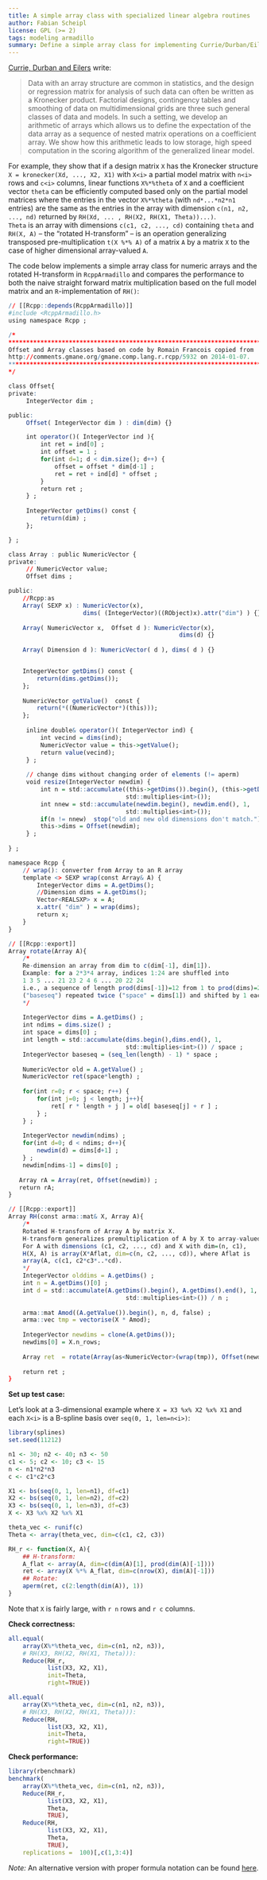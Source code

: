 ```yaml
---
title: A simple array class with specialized linear algebra routines
author: Fabian Scheipl
license: GPL (>= 2)
tags: modeling armadillo
summary: Define a simple array class for implementing Currie/Durban/Eilers "generalized linear array models".  
---
```


[Currie, Durban and Eilers](http://www.macs.hw.ac.uk/~iain/research/RSSB.2006.pdf) write:

> Data with an array structure are common in statistics, and the design or
> regression matrix for analysis of such data can often be written as a
> Kronecker product. Factorial designs, contingency tables and smoothing of
> data on multidimensional grids are three such general classes of data and
> models. In such a setting, we develop an arithmetic of arrays which allows
> us to define the expectation of the data array as a sequence of nested
> matrix operations on a coefficient array. We show how this arithmetic leads
> to low storage, high speed computation in the scoring algorithm of the
> generalized linear model.

For example, they show that if a design matrix `X` has the Kronecker
structure `X = kronecker(Xd, ..., X2, X1)` with `X<i>` a partial model matrix
with `n<i>` rows and `c<i>` columns, linear functions `X%*%theta` of `X` and
a coefficient vector `theta` can be efficiently computed based only on the
partial model matrices where the entries in the vector `X%*%theta` (with
`nd*...*n2*n1` entries) are the same as the entries in the array with
dimension `c(n1, n2, ..., nd)` returned by `RH(Xd, ... , RH(X2, RH(X1,
Theta))...)`.  
`Theta` is an array with dimensions `c(c1, c2, ..., cd)` containing `theta`
and `RH(X, A)` -- the "rotated H-transform" -- is an operation generalizing
transposed pre-multiplication `t(X %*% A)` of a matrix `A` by a matrix `X` to
the case of higher dimensional array-valued `A`.  

The code below implements a simple array class for numeric arrays and the
rotated H-transform in `RcppArmadillo` and compares the performance to both
the naive straight forward matrix multiplication based on the full model
matrix and an `R`-implementation of `RH()`: 

```r
// [[Rcpp::depends(RcppArmadillo)]]
#include <RcppArmadillo.h>
using namespace Rcpp ;

/*
******************************************************************************
Offset and Array classes based on code by Romain Francois copied from
http://comments.gmane.org/gmane.comp.lang.r.rcpp/5932 on 2014-01-07.
******************************************************************************
*/

class Offset{
private:
     IntegerVector dim ;

public:
     Offset( IntegerVector dim ) : dim(dim) {}

     int operator()( IntegerVector ind ){
         int ret = ind[0] ;
         int offset = 1 ;
         for(int d=1; d < dim.size(); d++) {
             offset = offset * dim[d-1] ; 
             ret = ret + ind[d] * offset ;
         }
         return ret ;
     } ;
     
     IntegerVector getDims() const {
         return(dim) ;
     };

} ;

class Array : public NumericVector {
private:
     // NumericVector value;
     Offset dims ;

public:
    //Rcpp:as
    Array( SEXP x) : NumericVector(x), 
                     dims( (IntegerVector)((RObject)x).attr("dim") ) {}
    
    Array( NumericVector x,  Offset d ): NumericVector(x), 
                                                dims(d) {}
    
    Array( Dimension d ): NumericVector( d ), dims( d ) {}


    IntegerVector getDims() const {
        return(dims.getDims());
    };
     
    NumericVector getValue()  const {
        return(*((NumericVector*)(this)));
    };
     
     inline double& operator()( IntegerVector ind) {
         int vecind = dims(ind);
         NumericVector value = this->getValue();  
         return value(vecind);
     } ;
     
     // change dims without changing order of elements (!= aperm)
     void resize(IntegerVector newdim) {
         int n = std::accumulate((this->getDims()).begin(), (this->getDims()).end(), 1, 
                                 std::multiplies<int>());
         int nnew = std::accumulate(newdim.begin(), newdim.end(), 1, 
                                 std::multiplies<int>());
         if(n != nnew)  stop("old and new old dimensions don't match.");
         this->dims = Offset(newdim);
     } ;
     
} ;

namespace Rcpp {
    // wrap(): converter from Array to an R array
    template <> SEXP wrap(const Array& A) {
        IntegerVector dims = A.getDims();
        //Dimension dims = A.getDims();
        Vector<REALSXP> x = A;
        x.attr( "dim" ) = wrap(dims);
        return x; 
    }
}

// [[Rcpp::export]]
Array rotate(Array A){
    /* 
    Re-dimension an array from dim to c(dim[-1], dim[1]).
    Example: for a 2*3*4 array, indices 1:24 are shuffled into  
    1 3 5 ... 21 23 2 4 6 ... 20 22 24  
    i.e., a sequence of length prod(dims[-1])=12 from 1 to prod(dims)=24 
    ("baseseq") repeated twice ("space" = dims[1]) and shifted by 1 each time.
    */
     
    IntegerVector dims = A.getDims() ;
    int ndims = dims.size() ;
    int space = dims[0] ;
    int length = std::accumulate(dims.begin(),dims.end(), 1, 
                                 std::multiplies<int>()) / space ;
    IntegerVector baseseq = (seq_len(length) - 1) * space ;
    
    NumericVector old = A.getValue() ; 
    NumericVector ret(space*length) ; 
    
    for(int r=0; r < space; r++) {
        for(int j=0; j < length; j++){
            ret[ r * length + j ] = old[ baseseq[j] + r ] ;
        } ;
    } ;
    
    IntegerVector newdim(ndims) ;
    for(int d=0; d < ndims; d++){
        newdim(d) = dims[d+1] ;
    } ; 
    newdim[ndims-1] = dims[0] ;  
    
   Array rA = Array(ret, Offset(newdim)) ;
   return rA;
}

// [[Rcpp::export]]
Array RH(const arma::mat& X, Array A){
    /* 
    Rotated H-transform of Array A by matrix X.
    H-transform generalizes premultiplication of A by X to array-valued A.
    For A with dimensions (c1, c2, ..., cd) and X with dim=(n, c1),
    H(X, A) is array(X*Aflat, dim=c(n, c2, ..., cd)), where Aflat is 
    array(A, c(c1, c2*c3*..*cd).
    */
    IntegerVector olddims = A.getDims() ;
    int n = A.getDims()[0] ;
    int d = std::accumulate(A.getDims().begin(), A.getDims().end(), 1, 
                                 std::multiplies<int>()) / n ;
    
    arma::mat Amod((A.getValue()).begin(), n, d, false) ;
    arma::vec tmp = vectorise(X * Amod);
     
    IntegerVector newdims = clone(A.getDims());
    newdims[0] = X.n_rows; 
    
    Array ret  = rotate(Array(as<NumericVector>(wrap(tmp)), Offset(newdims)));
    
    return ret ; 
}
```

**Set up test case:**

Let's look at a 3-dimensional example where `X = X3 %x% X2 %x% X1` and
each `X<i>` is a B-spline basis over `seq(0, 1, len=n<i>)`:

```r
library(splines)
set.seed(11212)

n1 <- 30; n2 <- 40; n3 <- 50
c1 <- 5; c2 <- 10; c3 <- 15
n <- n1*n2*n3
c <- c1*c2*c3

X1 <- bs(seq(0, 1, len=n1), df=c1)
X2 <- bs(seq(0, 1, len=n2), df=c2)
X3 <- bs(seq(0, 1, len=n3), df=c3)
X <- X3 %x% X2 %x% X1

theta_vec <- runif(c)
Theta <- array(theta_vec, dim=c(c1, c2, c3))

RH_r <- function(X, A){
    ## H-transform:
    A_flat <- array(A, dim=c(dim(A)[1], prod(dim(A)[-1])))
    ret <- array(X %*% A_flat, dim=c(nrow(X), dim(A)[-1]))
    ## Rotate:
    aperm(ret, c(2:length(dim(A)), 1))
}
```
Note that `X` is fairly large, with `r n` rows and `r c` columns.

**Check correctness:**
```r
all.equal(
    array(X%*%theta_vec, dim=c(n1, n2, n3)),
    # RH(X3, RH(X2, RH(X1, Theta))):
    Reduce(RH_r,
           list(X3, X2, X1),
           init=Theta,
           right=TRUE))

all.equal(
    array(X%*%theta_vec, dim=c(n1, n2, n3)),
    # RH(X3, RH(X2, RH(X1, Theta))):
    Reduce(RH,
           list(X3, X2, X1),
           init=Theta,
           right=TRUE))
```


**Check performance:**
```r
library(rbenchmark)
benchmark(
    array(X%*%theta_vec, dim=c(n1, n2, n3)),
    Reduce(RH_r,
           list(X3, X2, X1),
           Theta,
           TRUE),
    Reduce(RH,
           list(X3, X2, X1),
           Theta,
           TRUE),
    replications =  100)[,c(1,3:4)]
```

*Note:* An alternative version with proper formula notation can be found [here](http://rpubs.com/fabian-s/arraycpp).
